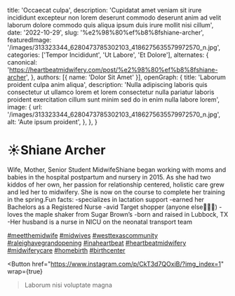   title: 'Occaecat culpa',
  description: 'Cupidatat amet veniam sit irure incididunt excepteur non lorem deserunt commodo deserunt anim ad velit laborum dolore commodo quis aliqua ipsum duis irure mollit nisi cillum',
  date: '2022-10-29',
  slug: '%e2%98%80%ef%b8%8fshiane-archer',
  featuredImage: '/images/313323344_6280473785302103_4186275635579972570_n.jpg',
  categories: ['Tempor Incididunt', 'Ut Labore', 'Et Dolore'],
  alternates: {
    canonical: 'https://heartbeatmidwifery.com/post/%e2%98%80%ef%b8%8fshiane-archer',
  },
  authors: [{ name: 'Dolor Sit Amet' }],
  openGraph: {
    title: 'Laborum proident culpa anim aliqua',
    description: 'Nulla adipiscing laboris quis consectetur ut ullamco lorem et lorem consectetur nulla pariatur laboris proident exercitation cillum sunt minim sed do in enim nulla labore lorem',
    image: {
      url: '/images/313323344_6280473785302103_4186275635579972570_n.jpg',
      alt: 'Aute ipsum proident',
    },
  },
}


# ☀️Shiane Archer

<Gallery>
  <GalleryItem
    src="/images/313323344_6280473785302103_4186275635579972570_n.jpg"
    size="large"
  />
  <GalleryItem
    src="/images/313288371_5810801325642612_2971575265867817445_n.jpg"
    size="large"
  />
</Gallery>

Wife, Mother, Senior Student MidwifeShiane began working with moms and babies in the hospital postpartum and nursery in 2015. As she had two kiddos of her own, her passion for relationship centered, holistic care grew and led her to midwifery. She is now on the course to complete her training in the spring.Fun facts: -specializes in lactation support -earned her Bachelors as a Registered Nurse -avid Target shopper (anyone else🙋🏼‍♀️) -loves the maple shaker from Sugar Brown’s -born and raised in Lubbock, TX -Her husband is a nurse in NICU on the neonatal transport team

[#meetthemidwife](https://www.instagram.com/explore/tags/meetthemidwife/) [#midwives](https://www.instagram.com/explore/tags/midwives/) [#westtexascommunity](https://www.instagram.com/explore/tags/westtexascommunity/) [#raleighavegrandopening](https://www.instagram.com/explore/tags/raleighavegrandopening/) [#inaheartbeat](https://www.instagram.com/explore/tags/inaheartbeat/) [#heartbeatmidwifery](https://www.instagram.com/explore/tags/heartbeatmidwifery/) [#midwiferycare](https://www.instagram.com/explore/tags/midwiferycare/) [#homebirth](https://www.instagram.com/explore/tags/homebirth/) [#birthcenter](https://www.instagram.com/explore/tags/birthcenter/)

<Button
  href="https://www.instagram.com/p/CkT3d7QOxiB/?img_index=1"
  wrap={true}
>Laborum nisi voluptate magna</Button>
